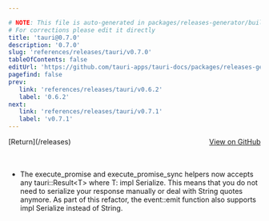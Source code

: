 ```yaml
---

# NOTE: This file is auto-generated in packages/releases-generator/build.ts
# For corrections please edit it directly
title: 'tauri@0.7.0'
description: '0.7.0'
slug: 'references/releases/tauri/v0.7.0'
tableOfContents: false
editUrl: 'https://github.com/tauri-apps/tauri-docs/packages/releases-generator/build.ts'
pagefind: false
prev:
   link: 'references/releases/tauri/v0.6.2'
   label: '0.6.2'
next:
   link: 'references/releases/tauri/v0.7.1'
   label: 'v0.7.1'
---
```


			

<ReleaseSidebar slug="references/releases/tauri"  packageName="tauri" />

<div style="margin-bottom:3rem; display: flex; justify-content: space-between; align-items: center"><span>[Return](/releases)</span><span><a href="https://github.com/tauri-apps/tauri/releases/tag/tauri-v0.7.0">View on GitHub</a></span></div>

- The execute_promise and execute_promise_sync helpers now accepts any tauri::Result&lt;T&gt; where T: impl Serialize.
  This means that you do not need to serialize your response manually or deal with String quotes anymore.
  As part of this refactor, the event::emit function also supports impl Serialize instead of String.

